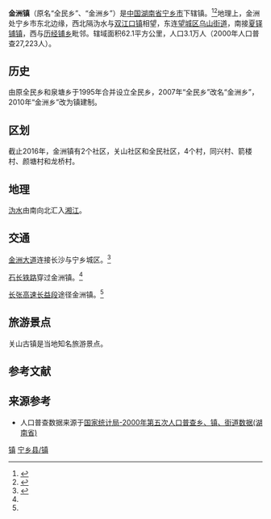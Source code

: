 {{中国乡级行政区
|行政区全称           = 金洲镇
|景观照片文件名       = 
|景观照片描述         = 
|汉语拼音             = Jīnzhōu Zhèn
|旧称                 = 全民乡<br>金洲乡
|地名出处             = 
|位置图文件名         =
|位置图描述           =
|自定义图片           = {{Location map
 |China Hunan
 |lat_deg=27|lat_min=17|lat_sec =10
|lon_deg=112|lon_min=39|lon_sec =14
 |caption=金洲镇在湖南省的位置。
 |position=right
 |float=center
}}
{{Infobox mapframe|zoom=10|type=point|frame-width=250}}
|上级行政区           = [[宁乡市|宁乡市]]
|行政区类别           = 
|行政区划代码         = 
|行政区划             = 6
|村委会               = 4
|居委会               = 
|建置时间             = 1995年
|领导职位             = 
|领导名称             = 
|领导职位2            = 
|领导名称2            = 
|政府驻地             = 关山社区
|毗邻行政区           = 双江口镇<br>历经铺镇<br>夏铎铺镇<br>乌山街道
|地理坐标             = {{coord|28|17|10|N|112|39|14|E|display=inline,title}}
|总面积               = 62.1平方公里
|总人口               = 31000
|总人口年份           = 
|户籍人口             = 
|户籍人口年份         = 
|常住人口             = 
|常住人口年份         = 
|人口密度             = 
|GDP                  = 
|GDP年份              = 
|邮政编码             = 410604
|电话区号             = 731
|官方网站             = 
|网站名称             = 
}}
'''金洲镇'''（原名“全民乡”、“金洲乡”）是[[中华人民共和国|中国]][[湖南省|湖南省]][[宁乡市|宁乡市]]下辖镇。<ref>{{cite news |title=宁乡县金洲镇政府垫付400万元80多户农民搬新家 |url=http://news.ifeng.com/a/20140701/40970502_0.shtml |accessdate=2019-09-12 |work=凤凰网 |date=2014-07-01}}</ref><ref>{{cite news |author1=贺湘锋 |title=金洲镇：党群一心 共创平安 |url=https://news.sina.cn/2019-08-30/detail-iicezueu2102537.d.html |accessdate=2019-09-12 |work=新浪网 |date=2019-08-30}}</ref>地理上，金洲处宁乡市东北边缘，西北隔沩水与[[双江口镇|双江口镇]]相望，东连[[望城区|望城区]][[乌山街道|乌山街道]]，南接[[夏铎铺镇|夏铎铺镇]]，西与[[历经铺乡|历经铺乡]]毗邻。辖域面积62.1平方公里，人口3.1万人（2000年人口普查27,223人）。

==历史==
由原全民乡和泉塘乡于1995年合并设立全民乡，2007年“全民乡”改名“金洲乡”，2010年“金洲乡”改为镇建制。

==区划==
截止2016年，金洲镇有2个社区，关山社区和全民社区，4个村，同兴村、箭楼村、颜塘村和龙桥村。

==地理==
[[沩水|沩水]]由南向北汇入[[湘江|湘江]]。

==交通==
[[金洲大道|金洲大道]]连接长沙与宁乡城区。<ref name="mapsutras">{{cite book |editor=张红 |title=《中国分省系列地图册：湖南》|chapter=《宁乡市》 |year=2018 |publisher=中国地图出版社 |location=北京市西城区 |pages=34–35 |isbn=978-7-5031-8949-4}}</ref>

[[石长铁路|石长铁路]]穿过金洲镇。<ref name="mapsutras"/>

[[长张高速公路|长张高速]][[长张高速长益段|长益段]]途径金洲镇。<ref name="mapsutras"/>

==旅游景点==
关山古镇是当地知名旅游景点。

==参考文献==
{{reflist}}

==来源参考==
* 人口普查数据来源于[http://www.stats.gov.cn/tjsj/ndsj/renkoupucha/2000jiedao/html/J43.htm 国家统计局-2000年第五次人口普查乡、镇、街道数据(湖南省)] {{Wayback|url=http://www.stats.gov.cn/tjsj/ndsj/renkoupucha/2000jiedao/html/J43.htm |date=20111007074252 }}
{{宁乡县历史文化}}
{{宁乡县行政区划}}

{{DEFAULTSORT:Jin金洲镇}}
[[Category:宁乡县行政区划|镇]]
[[Category:长沙乡镇|宁乡县/镇]]